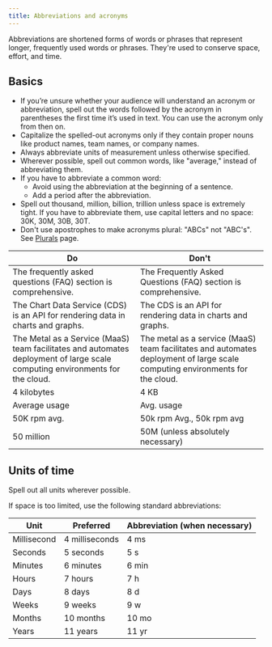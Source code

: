 ```yaml
---
title: Abbreviations and acronyms
---
```


Abbreviations are shortened forms of words or phrases that represent longer, frequently used words or phrases. They're used to conserve space, effort, and time.

## Basics

* If you’re unsure whether your audience will understand an acronym or abbreviation, spell out the words followed by the acronym in parentheses the first time it’s used in text. You can use the acronym only from then on.
* Capitalize the spelled-out acronyms only if they contain proper nouns like product names, team names, or company names.
* Always abbreviate units of measurement unless otherwise specified.
* Wherever possible, spell out common words, like "average," instead of abbreviating them.
* If you have to abbreviate a common word:
  * Avoid using the abbreviation at the beginning of a sentence.
  * Add a period after the abbreviation.
* Spell out thousand, million, billion, trillion unless space is extremely tight. If you have to abbreviate them, use capital letters and no space: 30K, 30M, 30B, 30T.
* Don't use apostrophes to make acronyms plural: "ABCs" not "ABC's". See [Plurals](../plurals/) page.

| Do                                                                                                                           | Don't                                                                                                                        |
| ---------------------------------------------------------------------------------------------------------------------------- | ---------------------------------------------------------------------------------------------------------------------------- |
| The frequently asked questions (FAQ) section is comprehensive.                                                               | The Frequently Asked Questions (FAQ) section is comprehensive.                                                               |
| The Chart Data Service (CDS) is an API for rendering data in charts and graphs.                                              | The CDS is an API for rendering data in charts and graphs.                                                                   |
| The Metal as a Service (MaaS) team facilitates and automates deployment of large scale computing environments for the cloud. | The metal as a service (MaaS) team facilitates and automates deployment of large scale computing environments for the cloud. |
| 4 kilobytes                                                                                                                  | 4 KB                                                                                                                         |
| Average usage                                                                                                                | Avg. usage                                                                                                                   |
| 50K rpm avg.                                                                                                                 | 50k rpm Avg., 50k rpm avg                                                                                                    |
| 50 million                                                                                                                   | 50M (unless absolutely necessary)                                                                                            |

## Units of time

Spell out all units wherever possible.

If space is too limited, use the following standard abbreviations:

| Unit        | Preferred      | Abbreviation (when necessary) |
| ----------- | -------------- | ----------------------------- |
| Millisecond | 4 milliseconds | 4 ms                          |
| Seconds     | 5 seconds      | 5 s                           |
| Minutes     | 6 minutes      | 6 min                         |
| Hours       | 7 hours        | 7 h                           |
| Days        | 8 days         | 8 d                           |
| Weeks       | 9 weeks        | 9 w                           |
| Months      | 10 months      | 10 mo                         |
| Years       | 11 years       | 11 yr                         |
